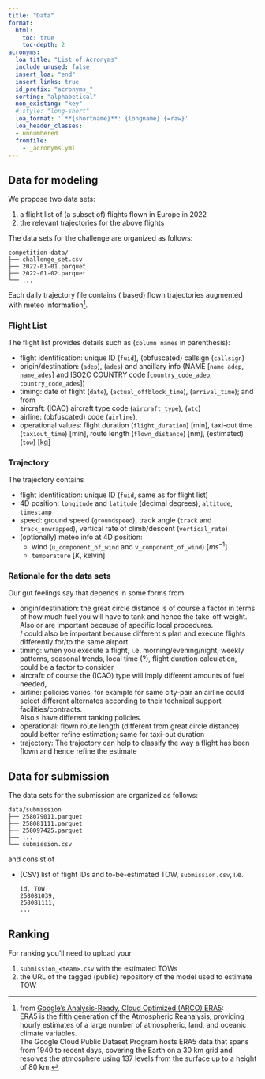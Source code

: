 ```yaml
---
title: "Data"
format:
  html: 
    toc: true
    toc-depth: 2
acronyms:
  loa_title: "List of Acronyms"
  include_unused: false
  insert_loa: "end"
  insert_links: true
  id_prefix: "acronyms_"
  sorting: "alphabetical"
  non_existing: "key"
  # style: "long-short"
  loa_format: '`**{shortname}**: {longname}`{=raw}'
  loa_header_classes:
  - unnumbered
  fromfile:
    - _acronyms.yml
---
```


## Data for modeling

We propose two data sets:

1. a flight list of (a subset of) flights flown in Europe in 2022
1. the relevant trajectories for the above flights

The data sets for the challenge are organized as follows:

```text
competition-data/
├── challenge_set.csv
├── 2022-01-01.parquet
├── 2022-01-02.parquet
└── ...
```

Each daily trajectory file contains (\acr{ADS-B} based) flown trajectories
augmented with meteo information[^1].

[^1]: from [Google's Analysis-Ready, Cloud Optimized (ARCO) ERA5][google-era5]:  
ERA5 is the fifth generation of the [\acr{ECMWF}][ecmwf]
Atmospheric Reanalysis, providing hourly estimates of a large number of atmospheric, land, and oceanic climate variables.  
The Google Cloud Public Dataset Program hosts ERA5 data that spans from 1940 to recent days,
covering the Earth on a 30 km grid and resolves the atmosphere using 137 levels from
the surface up to a height of 80 km.

[google-era5]: <https://cloud.google.com/storage/docs/public-datasets/era5> "Google's ERA5"
[ecmwf]: <https://www.ecmwf.int/>



### Flight List
The flight list provides details such as (`column names` in parenthesis):

* flight identification: unique ID (`fuid`), (obfuscated) callsign (`callsign`)
* origin/destination: \acr{ADEP} (`adep`), \acr{ADES} (`ades`) and ancillary info
  (NAME [`name_adep`, `name_ades`] and ISO2C COUNTRY code [`country_code_adep`, `country_code_ades`])
* timing: date of flight (`date`), \acr{AOBT} (`actual_offblock_time`), \acr{ARVT} (`arrival_time`);
  \acr{AOBT} and \acr{ARVT} from \acr{NM}
* aircraft: (ICAO) aircraft type code (`aircraft_type`), \acr{WTC} (`wtc`)
* airline: (obfuscated) \acr{AO} code (`airline`), 
* operational values: flight duration (`flight_duration`) [min], taxi-out time (`taxiout_time`) [min],
  route length (`flown_distance`) [nm], (estimated) \acr{TOW} (`tow`) [kg]

### Trajectory
The trajectory contains

* flight identification: unique ID (`fuid`, same as for flight list)
* 4D position: `longitude` and `latitude` (decimal degrees), `altitude`, `timestamp`
* speed: ground speed (`groundspeed`), track angle (`track` and `track_unwrapped`),
  vertical rate of climb/descent (`vertical_rate`)
* (optionally) meteo info at 4D position:
  - wind (`u_component_of_wind` and `v_component_of_wind`) [$m s^{-1}$]
  - `temperature` [$K$, kelvin]

### Rationale for the data sets

Our gut feelings say that \acr{ATOW} depends in some forms from:

* origin/destination: the great circle distance is of course a factor in terms of how much fuel
  you will have to tank and hence the take-off weight.  
  Also \acr{ADEP} or \acr{ADES} are important because of specific local procedures.  
  \acr{ADEP}/\acr{ADES} could also be important because different
  \acr{AO}s plan and execute flights differently for/to the same airport.
* timing: when you execute a flight, i.e. morning/evening/night, weekly patterns,
  seasonal trends, local time (?),
  flight duration calculation, could be a factor to consider
* aircraft: of course the (ICAO) type will imply different amounts of fuel needed,
* airline: policies varies, for example for same city-pair an airline could select different
  alternates according to their technical support facilities/contracts.  
  Also \acr{AO}s have different tanking policies.
* operational: flown route length (different from great circle distance) could better refine
  \acr{ATOW} estimation; same for taxi-out duration
* trajectory: The \acr{ADS-B} trajectory can help to classify the way a flight has been flown and
  hence refine the \acr{ATOW} estimate


## Data for submission

The data sets for the submission are organized as follows:

```text
data/submission
├── 258079011.parquet
├── 258081111.parquet
├── 258097425.parquet
├── ...
└── submission.csv

```

and consist of 

* (CSV) list of flight IDs and to-be-estimated TOW, `submission.csv`, i.e.
  ```
  id, TOW
  258081039,
  258081111,
  ...
  ```

## Ranking
For ranking you'll need to upload your

1. `submission_<team>.csv` with the estimated TOWs
2. the URL of the tagged (public) repository of the model used to estimate TOW
